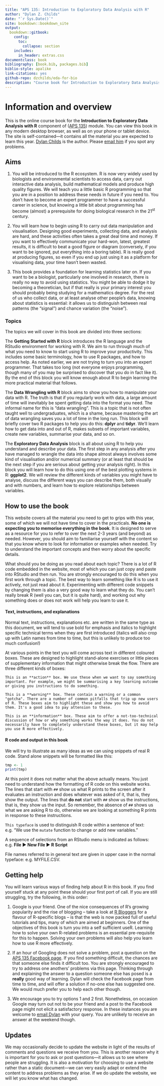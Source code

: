```yaml
--- 
title: "APS 135: Introduction to Exploratory Data Analysis with R"
author: "Dylan Z. Childs"
date: "`r Sys.Date()`"
site: bookdown::bookdown_site
output:
  bookdown::gitbook:
    config:
      toc:
        collapse: section
    includes:
      in_header: extras.css
documentclass: book
bibliography: [book.bib, packages.bib]
biblio-style: apalike
link-citations: yes
github-repo: dzchilds/eda-for-bio
description: "Course book for Introduction to Exploratory Data Analysis with R (APS 135) in the Department of Animal and Plant Sciences, University of Sheffield."
---
```


# Information and overview {-}

This is the online course book for the __Introduction to Exploratory Data Analysis with R__ component of ([APS 135](https://www.shef.ac.uk/aps/currentug/level2/aps135)) module. You can view this book in any modern desktop browser, as well as on your phone or tablet device. The site is self-contained---it contains all the material you are expected to learn this year. [Dylan Childs](https://www.shef.ac.uk/aps/staff-and-students/acadstaff/childs) is the author. Please [email him](mailto:d.childs@sheffield.ac.uk?Subject=APS%20133%20general%20query) if you spot any problems.

## Aims {#aims}

1. You will be introduced to the R ecosystem. R is now very widely used by biologists and environmental scientists to access data, carry out interactive data analysis, build mathematical models and produce high quality figures. We will teach you a little basic R programming so that you are in a position to address these needs in future if you need to. You don't have to become an expert programmer to have a successful career in science, but knowing a little bit about programming has become (almost) a prerequisite for doing biological research in the 21^st^ century.

2. You will learn how to begin using R to carry out data manipulation and visualisation. Designing good experiments, collecting data, and analysis are hard, and these activities often takes a great deal time and money. If you want to effectively communicate your hard-won, latest, greatest results, it is difficult to beat a good figure or diagram (conversely, if you want to be ignored, put everything into a boring table). R is really good at producing figures, so even if you end up just using it as a platform for visualising data, your time hasn't been wasted.

3. This book provides a foundation for learning statistics later on. If you want to be a biologist, particularly one involved in research, there is really no way to avoid using statistics. You might be able to dodge it by becoming a theoretician, but if that really is your primary interest you should probably being studying for a mathematics degree. For the rest of us who collect data, or at least analyse other people's data, knowing about statistics is essential: it allows us to distinguish between real patterns (the "signal") and chance variation (the "noise").

### Topics {#topics}

The topics we will cover in this book are divided into three sections:

The __Getting Started with R__ block introduces the R language and the RStudio environment for working with R. We aim to run through much of what you need to know to start using R to improve your productivity. This includes some basic terminology, how to use R packages, and how to access help. As noted earlier, we are not trying to turn you into an expert programmer. That takes too long (not everyone enjoys programming, though many of you may be surprised to discover that you do in fact like it). By the end of this block you will know enough about R to begin learning the more practical material that follows.

The __Data Wrangling with R__ block aims to show you how to manipulate your data with R. The truth is that if you regularly work with data, a large amount of time will inevitably be spent getting data into the format you need. The informal name for this is "data wrangling". This is a topic that is not often taught well to undergraduates, which is a shame, because mastering the art of data wrangling saves you a lot of time in the long run. This block will briefly cover two R packages to help you do this: __dplyr__ and __tidyr__. We'll learn how to get data into and out of R, makes subsets of important variables, create new variables, summarise your data, and so on.

The __Exploratory Data Analysis__ block is all about using R to help you understand and describe your data. The first step in any analysis after you have managed to wrangle the data into shape almost always involves some kind of visualisation and/or numerical summary (or at least that should be the next step if you are serious about getting your analysis right). In this block you will learn how to do this using one of the best plotting systems in R: __ggplot2__. We will review the different kinds of variables you might have to analyse, discuss the different ways you can describe them, both visually and with numbers, and learn how to explore relationships between variables.

## How to use the book {#howto-use}

This website covers all the material you need to get to grips with this year, some of which we will not have time to cover in the practicals. **No one is expecting you to memorise everything in the book**. It is designed to serve as a resource for you to refer to over the next 2-3 years (and beyond) as needed. However, you should aim to familiarise yourself with the content so that you know where to look for information or examples when needed. Try to understand the important concepts and then worry about the specific details.

What should you be doing as you read about each topic? There is a lot of R code embedded in the website, most of which you can just copy and paste into RStudio and then run. You are strongly encouraged to do this when you first work through a topic. The best way to learn something like R is to use it actively, not just read about it. Experimenting with different code snippets by changing them is also a very good way to learn what they do. You can't really break R (well you can, but it is quite hard), and working out why something does or does not work will help you learn to use it.

#### Text, instructions, and explanations

Normal text, instructions, explanations etc. are written in the same type as this document, we will tend to use bold for emphasis and italics to highlight specific technical terms when they are first introduced (italics will also crop up with Latin names from time to time, but this is unlikely to produce too much confusion!)

At various points in the text you will come across text in different coloured boxes. These are designed to highlight stand-alone exercises or little pieces of supplementary information that might otherwise break the flow. There are three different kinds of boxes:

```block
This is an **action** box. We use these when we want to say something important. For example, we might be summarising a key learning outcome or giving you instructions to do something. 
```

```block
This is a **warning** box. These contain a warning or a common "gotcha". There are a number of common pitfalls that trip up new users of R. These boxes aim to highlight these and show you how to avoid them. It's a good idea to pay attension to these.
```

```block
This is an **information** box. These aim to offer a not-too-technical discussion of how or why something works the way it does. You do not necessarily have to completely understand these boxes, but it may help you use R more effectively.
```

#### R code and output in this book

We will try to illustrate as many ideas as we can using snippets of real R code. Stand alone snippets will be formatted like this: 

```r
tmp <- 1
print(tmp)
```

At this point it does not matter what the above actually means. You just need to understand how the formatting of R code on this website works. The lines that start with `## ` show us what R prints to the screen after it evaluates an instruction and does whatever was asked of it, that is, they show the output. The lines that __do not__ start with `## ` show us the instructions, that is, they show us the input. So remember, the absence of `## ` shows us what we are asking R to do, otherwise we are looking at something R prints in response to these instructions.

`This typeface` is used to distinguish R code within a sentence of text: e.g. "We use the `mutate` function to change or add new variables."

A sequence of selections from an RStudio menu is indicated as follows: e.g. **File ▶ New File ▶ R Script**

File names referred to in general text are given in upper case in the normal typeface: e.g. MYFILE.CSV.

## Getting help {#help}

You will learn various ways of finding help about R in this book. If you find yourself stuck at any point these should your first port of call. If you are still struggling, try the following, in this order:

1. Google is your friend. One of the nice consequences of R's growing popularity and the rise of blogging -- take a look at [R Bloggers](http://www.r-bloggers.com) for a flavour of R-specific blogs -- is that the web is now packed full of useful tutorials and tips, many of which are aimed at beginners. One of the objectives of this book is turn you into a self sufficient useR. Learning how to solve your own R-related problems is an essential pre-requisite for this to happen. Solving your own problems will also help you learn how to use R more effectively.

2. If an hour of Googling does not solve a problem, post a question on the [APS 135 Facebook page](https://www.facebook.com/groups/UoSaps133/). If you find something difficult, the chances are that someone else finds it difficult too. You are strongly encouraged to try to address one anothers' problems via this page. Thinking through and explaining the answer to a question someone else has posed is a __really__ good way of learning. Dylan will check the Facebook page from time to time, and will offer a solution if no-one else has suggested one. We would much prefer you to help each other though.

3. We encourage you to try options 1 and 2 first. Nonetheless, on occasion Google may turn out not to be your friend and a post to the Facebook page might not elicit a satisfactory response. In these instances you are welcome to [email Dylan](mailto:d.childs@sheffield.ac.uk?Subject=APS%20133%20Question) with your query. You are unlikely to receive an answer at the weekend though.

## Updates {#updates}

We may occasionally decide to update the website in light of the results of comments and questions we receive from you. This is another reason why it is important for you to ask or post questions---it allows us to see where people are struggling. It is also a motivation for choosing to use a website rather than a static document---we can very easily adapt or extend the content to address problems as they arise. If we do update the website, we will let you know what has changed.
